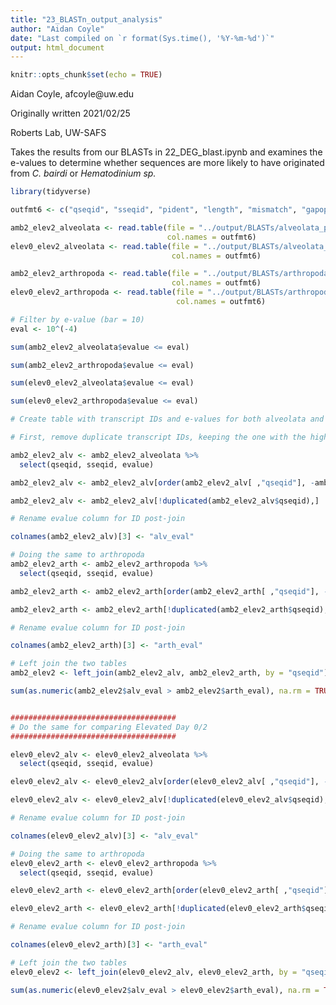 ---
title: "23_BLASTn_output_analysis"
author: "Aidan Coyle"
date: "Last compiled on `r format(Sys.time(), '%Y-%m-%d')`"
output: html_document
---

```{r setup, include=FALSE}
knitr::opts_chunk$set(echo = TRUE)
```

Aidan Coyle, afcoyle@uw.edu

Originally written 2021/02/25

Roberts Lab, UW-SAFS

Takes the results from our BLASTs in 22_DEG_blast.ipynb and examines the e-values to determine whether sequences are more likely to have originated from _C. bairdi_ or _Hematodinium sp._

```{r pkgs, message=FALSE}
library(tidyverse)

```


```{r exploring}

outfmt6 <- c("qseqid", "sseqid", "pident", "length", "mismatch", "gapopen", "qstart", "qend", "sstart", "send", "evalue", "bitscore")

amb2_elev2_alveolata <- read.table(file = "../output/BLASTs/alveolata_publicseqs/cbaihemat_v2.0_amb2_vs_elev2_DEGs.tab",
                                   col.names = outfmt6)
elev0_elev2_alveolata <- read.table(file = "../output/BLASTs/alveolata_publicseqs/cbaihemat_v2.0_elev0_vs_elev2_DEGs.tab",
                                    col.names = outfmt6)

amb2_elev2_arthropoda <- read.table(file = "../output/BLASTs/arthropoda_publicseqs/cbaihemat_v2.0_amb2_vs_elev2_DEGs.tab",
                                    col.names = outfmt6)
elev0_elev2_arthropoda <- read.table(file = "../output/BLASTs/arthropoda_publicseqs/cbaihemat_v2.0_elev0_vs_elev2_DEGs.tab",
                                     col.names = outfmt6)

# Filter by e-value (bar = 10)
eval <- 10^(-4)

sum(amb2_elev2_alveolata$evalue <= eval)

sum(amb2_elev2_arthropoda$evalue <= eval)

sum(elev0_elev2_alveolata$evalue <= eval)

sum(elev0_elev2_arthropoda$evalue <= eval)

# Create table with transcript IDs and e-values for both alveolata and arthropoda

# First, remove duplicate transcript IDs, keeping the one with the highest e-value

amb2_elev2_alv <- amb2_elev2_alveolata %>%
  select(qseqid, sseqid, evalue)

amb2_elev2_alv <- amb2_elev2_alv[order(amb2_elev2_alv[ ,"qseqid"], -amb2_elev2_alv[ ,"evalue"]),]

amb2_elev2_alv <- amb2_elev2_alv[!duplicated(amb2_elev2_alv$qseqid),]

# Rename evalue column for ID post-join

colnames(amb2_elev2_alv)[3] <- "alv_eval"

# Doing the same to arthropoda
amb2_elev2_arth <- amb2_elev2_arthropoda %>%
  select(qseqid, sseqid, evalue)

amb2_elev2_arth <- amb2_elev2_arth[order(amb2_elev2_arth[ ,"qseqid"], -amb2_elev2_arth[ ,"evalue"]),]

amb2_elev2_arth <- amb2_elev2_arth[!duplicated(amb2_elev2_arth$qseqid),]

# Rename evalue column for ID post-join

colnames(amb2_elev2_arth)[3] <- "arth_eval"

# Left join the two tables
amb2_elev2 <- left_join(amb2_elev2_alv, amb2_elev2_arth, by = "qseqid")

sum(as.numeric(amb2_elev2$alv_eval > amb2_elev2$arth_eval), na.rm = TRUE)


#####################################
# Do the same for comparing Elevated Day 0/2
#####################################

elev0_elev2_alv <- elev0_elev2_alveolata %>%
  select(qseqid, sseqid, evalue)

elev0_elev2_alv <- elev0_elev2_alv[order(elev0_elev2_alv[ ,"qseqid"], -elev0_elev2_alv[ ,"evalue"]),]

elev0_elev2_alv <- elev0_elev2_alv[!duplicated(elev0_elev2_alv$qseqid),]

# Rename evalue column for ID post-join

colnames(elev0_elev2_alv)[3] <- "alv_eval"

# Doing the same to arthropoda
elev0_elev2_arth <- elev0_elev2_arthropoda %>%
  select(qseqid, sseqid, evalue)

elev0_elev2_arth <- elev0_elev2_arth[order(elev0_elev2_arth[ ,"qseqid"], -elev0_elev2_arth[ ,"evalue"]),]

elev0_elev2_arth <- elev0_elev2_arth[!duplicated(elev0_elev2_arth$qseqid),]

# Rename evalue column for ID post-join

colnames(elev0_elev2_arth)[3] <- "arth_eval"

# Left join the two tables
elev0_elev2 <- left_join(elev0_elev2_alv, elev0_elev2_arth, by = "qseqid")

sum(as.numeric(elev0_elev2$alv_eval > elev0_elev2$arth_eval), na.rm = TRUE)


```